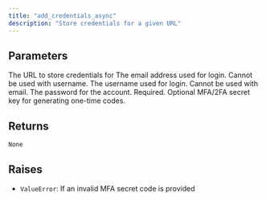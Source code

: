 ```yaml
---
title: "add_credentials_async"
description: "Store credentials for a given URL"
---
```






## Parameters

<ParamField path="url" type="str">
  The URL to store credentials for
</ParamField>

<ParamField path="email" type="NotRequired[str]" required>
  The email address used for login. Cannot be used with username.
</ParamField>

<ParamField path="username" type="NotRequired[str]" required>
  The username used for login. Cannot be used with email.
</ParamField>

<ParamField path="password" type="str" required>
  The password for the account. Required.
</ParamField>

<ParamField path="mfa_secret" type="NotRequired[str]" required>
  Optional MFA/2FA secret key for generating one-time codes.
</ParamField>

## Returns

`None`

## Raises

- `ValueError`: If an invalid MFA secret code is provided
